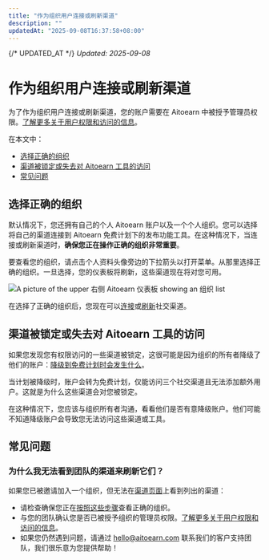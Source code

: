 ```yaml
---
title: "作为组织用户连接或刷新渠道"
description: ""
updatedAt: "2025-09-08T16:37:58+08:00"
---
```

{/* UPDATED_AT */}
_Updated: 2025-09-08_

# 作为组织用户连接或刷新渠道

为了作为组织用户连接或刷新渠道，您的账户需要在 Aitoearn 中被授予管理员权限。[了解更多关于用户权限和访问的信息](https://支持.aitoearn.com//支持.aitoearn.com/article/670-添加ing-用户s-和-setting-up-权限s-在-您的-组织#h_01EJGFT20P5NVRX8N5QNMNNPHC)。

在本文中：
- [选择正确的组织](#Choosing-the-右侧-组织-uDpX3)
- [渠道被锁定或失去对 Aitoearn 工具的访问](#01F8XC6QFBA57V77H1YP83AWWF)
- [常见问题](#FAQ-AsJDx)

## 选择正确的组织

默认情况下，您还拥有自己的个人 Aitoearn 账户以及一个个人组织。您可以选择将自己的渠道连接到 Aitoearn 免费计划下的发布功能工具。在这种情况下，当连接或刷新渠道时，**确保您正在操作正确的组织非常重要**。

要查看您的组织，请点击个人资料头像旁边的下拉箭头以打开菜单。从那里选择正确的组织。一旦选择，您的仪表板将刷新，这些渠道现在将对您可用。

![A picture of the upper 右侧 Aitoearn 仪表板 showing an 组织 list](//d33v4339jhl8k0.cloudfront.net/docs/assets/64cb6cf86d4a3e191f237e66/图片s/65149919f8eafb48f4e81327/img-1703224-1695848728-1002742817.png)

在选择了正确的组织后，您现在可以[连接](https://支持.aitoearn.com//支持.aitoearn.com/article/564-连接ing-您的-channels-到-aitoearn)或[刷新](https://支持.aitoearn.com//支持.aitoearn.com/article/573-refreshing-a-channel-在-aitoearn)社交渠道。

## 渠道被锁定或失去对 Aitoearn 工具的访问

如果您发现您有权限访问的一些渠道被锁定，这很可能是因为组织的所有者降级了他们的账户：[降级到免费计划时会发生什么](https://aitoearn.帮助scoutdocs.com/article/597-what-h应用ens-何时-您-downgrade-到-the-免费-计划)。

当计划被降级时，账户会转为免费计划，仅能访问三个社交渠道且无法添加额外用户。这就是为什么这些渠道会对您被锁定。

在这种情况下，您应该与组织所有者沟通，看看他们是否有意降级账户。他们可能不知道降级账户会导致您无法访问这些渠道或工具。

## 常见问题

### 为什么我无法看到团队的渠道来刷新它们？

如果您已被邀请加入一个组织，但无法在[渠道页面](https://发布.aitoearn.com/all-channels)上看到列出的渠道：
- 请检查确保您正在[按照这些步骤](#Choosing-the-右侧-组织-uDpX3)查看正确的组织。
- 与您的团队确认您是否已被授予组织的管理员权限。[了解更多关于用户权限和访问的信息](https://支持.aitoearn.com//支持.aitoearn.com/article/670-添加ing-用户s-和-setting-up-权限s-在-您的-组织#h_01EJGFT20P5NVRX8N5QNMNNPHC)。
- 如果您仍然遇到问题，请通过 [hello@aitoearn.com](mailto:hello@aitoearn.com) 联系我们的客户支持团队，我们很乐意为您提供帮助！
